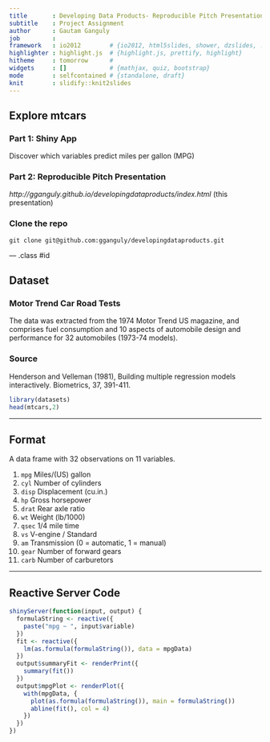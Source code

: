 ---
title       : Developing Data Products- Reproducible Pitch Presentation
subtitle    : Project Assignment
author      : Gautam Ganguly
job         : 
framework   : io2012        # {io2012, html5slides, shower, dzslides, ...}
highlighter : highlight.js  # {highlight.js, prettify, highlight}
hitheme     : tomorrow      # 
widgets     : []            # {mathjax, quiz, bootstrap}
mode        : selfcontained # {standalone, draft}
knit        : slidify::knit2slides
---

## Explore mtcars

### Part 1: Shiny App
Discover which variables predict miles per gallon (MPG)

### Part 2: Reproducible Pitch Presentation  

*http://gganguly.github.io/developingdataproducts/index.html* (this presentation)
  
### Clone the repo
```
git clone git@github.com:gganguly/developingdataproducts.git
```

--- .class #id

## Dataset

### Motor Trend Car Road Tests
The data was extracted from the 1974 Motor Trend US magazine, and comprises fuel consumption and 10 aspects of automobile design and performance for 32 automobiles (1973-74 models).

### Source
Henderson and Velleman (1981), Building multiple regression models interactively. Biometrics, 37, 391-411.

```r
library(datasets)
head(mtcars,2)
```

---

## Format
  
A data frame with 32 observations on 11 variables.
  
1. `mpg` Miles/(US) gallon
1. `cyl` Number of cylinders 
1. `disp` Displacement (cu.in.) 
1. `hp` Gross horsepower 
1. `drat` Rear axle ratio 
1. `wt` Weight (lb/1000) 
1. `qsec` 1/4 mile time 
1. `vs` V-engine / Standard 
1. `am` Transmission (0 = automatic, 1 = manual) 
1. `gear` Number of forward gears 
1. `carb` Number of carburetors 

---

## Reactive Server Code
  
```r
shinyServer(function(input, output) {
  formulaString <- reactive({
    paste("mpg ~ ", input$variable)
  })
  fit <- reactive({
    lm(as.formula(formulaString()), data = mpgData)
  })
  output$summaryFit <- renderPrint({
    summary(fit())
  })
  output$mpgPlot <- renderPlot({
    with(mpgData, {
      plot(as.formula(formulaString()), main = formulaString())
      abline(fit(), col = 4)
    })
  })
})
```